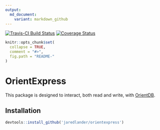 ```yaml
---
output:
  md_document:
    variant: markdown_github
---
```


<!-- README.md is generated from README.Rmd. Please edit that file -->

[![Travis-CI Build Status](https://travis-ci.org/jaredlander/OrientExpress.svg?branch=master)](https://travis-ci.org/jaredlander/OrientExpress)
[![Coverage Status](https://img.shields.io/coveralls/jaredlander/OrientExpress.svg)](https://coveralls.io/r/jaredlander/OrientExpress?branch=master)

```r
knitr::opts_chunk$set(
  collapse = TRUE,
  comment = "#>",
  fig.path = "README-"
)
```

# OrientExpress

This package is designed to interact, both read and write, with [OrientDB](http://orientdb.com/orientdb/).

## Installation

```r
devtools::install_github('jaredlander/orientexpress')
```

